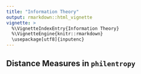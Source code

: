 ```yaml
---
title: "Information Theory"
output: rmarkdown::html_vignette
vignette: >
  %\VignetteIndexEntry{Information Theory}
  %\VignetteEngine{knitr::rmarkdown}
  \usepackage[utf8]{inputenc}
---
```


## Distance Measures in `philentropy`
